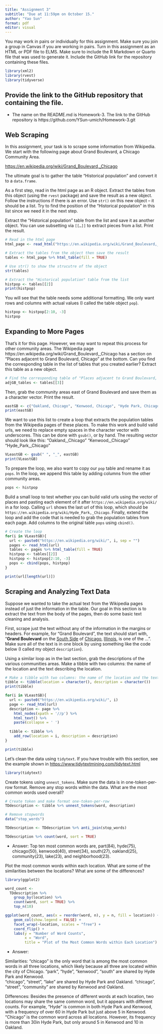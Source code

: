 ```yaml
---
title: "Assignment 3"
subtitle: "Due at 11:59pm on October 15."
author: "Yao Sun"
format: pdf
editor: visual
---
```


You may work in pairs or individually for this assignment. Make sure you join a group in Canvas if you are working in pairs. Turn in this assignment as an HTML or PDF file to ELMS. Make sure to include the R Markdown or Quarto file that was used to generate it. Include the GitHub link for the repository containing these files.

```r
library(xml2)
library(rvest)
library(tidyverse)
```

## Provide the link to the GitHub repository that containing the file.

-  The name on the README.md is Homework-3. The link to the GitHub repository is
https://github.com/YSun-umich/Homework-3.git

## Web Scraping

In this assignment, your task is to scrape some information from Wikipedia. We start with the following page about Grand Boulevard, a Chicago Community Area.

<https://en.wikipedia.org/wiki/Grand_Boulevard,_Chicago>

The ultimate goal is to gather the table "Historical population" and convert it to a `data.frame`.

As a first step, read in the html page as an R object. Extract the tables from this object (using the `rvest` package) and save the result as a new object. Follow the instructions if there is an error. Use `str()` on this new object -- it should be a list. Try to find the position of the "Historical population" in this list since we need it in the next step.

Extract the "Historical population" table from the list and save it as another object. You can use subsetting via `[[…]]` to extract pieces from a list. Print the result.

```r
# Read in the html page
html_page <- read_html("https://en.wikipedia.org/wiki/Grand_Boulevard,_Chicago")
```

```r
# Extract the tables from the object then save the result
tables <- html_page %>% html_table(fill = TRUE)
```

```r
# Use str() to show the strucutre of the object 
str(tables)
```

```r
# Extract the "Historical population" table from the list
histpop <- tables[[2]]
print(histpop)
```

You will see that the table needs some additional formatting. We only want rows and columns with actual values (I called the table object `pop`).

```r
histpop <- histpop[2:10, -3]
histpop
```

## Expanding to More Pages

That's it for this page. However, we may want to repeat this process for other community areas. The Wikipedia page https://en.wikipedia.org/wiki/Grand_Boulevard,_Chicago has a section on "Places adjacent to Grand Boulevard, Chicago" at the bottom. Can you find the corresponding table in the list of tables that you created earlier? Extract this table as a new object.

```r
# Find the corresponding table of "Places adjacent to Grand Boulevard, Chicago" in the original list
adjGB_tables <- tables[[3]]
```

Then, grab the community areas east of Grand Boulevard and save them as a character vector. Print the result.

```r
eastGB <- c("Oakland, Chicago", "Kenwood, Chicago", "Hyde Park, Chicago")
print(eastGB)
```

We want to use this list to create a loop that extracts the population tables from the Wikipedia pages of these places. To make this work and build valid urls, we need to replace empty spaces in the character vector with underscores. This can be done with `gsub()`, or by hand. The resulting vector should look like this: "Oakland,\_Chicago" "Kenwood,\_Chicago" "Hyde_Park,\_Chicago"

```r
VLeastGB <- gsub(" ", "_", eastGB)
print(VLeastGB)
```

To prepare the loop, we also want to copy our `pop` table and rename it as `pops`. In the loop, we append this table by adding columns from the other community areas.

```r
pops <- histpop
```

Build a small loop to test whether you can build valid urls using the vector of places and pasting each element of it after `https://en.wikipedia.org/wiki/` in a for loop. Calling `url` shows the last url of this loop, which should be `https://en.wikipedia.org/wiki/Hyde_Park,_Chicago`.
Finally, extend the loop and add the code that is needed to grab the population tables from each page. Add columns to the original table `pops` using `cbind()`.

```r
# Create the loop
for(i in VLeastGB){
  url <- paste0("https://en.wikipedia.org/wiki/", i, sep = "")
  pages <- read_html(url)
  tables <- pages %>% html_table(fill = TRUE)
  histpop <- tables[[2]]
  histpop <- histpop[2:10, -3]
  pops <- cbind(pops, histpop)
}

print(url[length(url)])
```

## Scraping and Analyzing Text Data

Suppose we wanted to take the actual text from the Wikipedia pages instead of just the information in the table. Our goal in this section is to extract the text from the body of the pages, then do some basic text cleaning and analysis.

First, scrape just the text without any of the information in the margins or headers. For example, for "Grand Boulevard", the text should start with, "**Grand Boulevard** on the [South Side](https://en.wikipedia.org/wiki/South_Side,_Chicago "South Side, Chicago") of [Chicago](https://en.wikipedia.org/wiki/Chicago "Chicago"), [Illinois](https://en.wikipedia.org/wiki/Illinois "Illinois"), is one of the ...". Make sure all of the text is in one block by using something like the code below (I called my object `description`).

Using a similar loop as in the last section, grab the descriptions of the various communities areas. Make a tibble with two columns: the name of the location and the text describing the location.

```r
# Make a tibble with two columns: the name of the location and the text describing the location
tibble <- tibble(location = character(), description = character())
print(tibble)
```

```r
for(i in VLeastGB){
  url <- paste0("https://en.wikipedia.org/wiki/", i)
  page <- read_html(url)
  description <- page %>% 
    html_nodes(xpath = '//p') %>%
    html_text() %>%
    paste(collapse = ' ')
    
  tibble <- tibble %>% 
    add_row(location = i, description = description)
}

print(tibble)
```

Let's clean the data using `tidytext`. If you have trouble with this section, see the example shown in <https://www.tidytextmining.com/tidytext.html>

```r
library(tidytext)
```

Create tokens using `unnest_tokens`. Make sure the data is in one-token-per-row format. Remove any stop words within the data. What are the most common words used overall?

```r
# Create token and make format one-token-per-row
TDdescription <- tibble %>% unnest_tokens(word, description)
```

```r
# Remove stopwords
data("stop_words")
```

```r
TDdescription <- TDdescription %>% anti_join(stop_words)

TDdescription %>% count(word, sort = TRUE)
```

-  Answer: Top ten most common words are, part(84), hyde(75), chicago(50), kenwood(40), street(34), south(27), oakland(25), community(23), lake(23), and neighborhood(23). 

Plot the most common words within each location. What are some of the similarities between the locations? What are some of the differences?

```r
library(ggplot2)

word_count <- 
  TDdescription %>%
    group_by(location) %>%
    count(word, sort = TRUE) %>% 
    top_n(10)
```

```r
ggplot(word_count, aes(x = reorder(word, n), y = n, fill = location)) + 
    geom_col(show.legend = FALSE) +
    facet_wrap(~location, scales = "free") +
    coord_flip() +
    labs(y = "Number of Word Counts",
         x = "Word",
         title = "Plot of the Most Common Words within Each Location")
```

-  Answer: 

Similarities: 
"chicago" is the only word that is among the most common words in all three locations, which likely because all three are located within the city of Chicago.
"park", "hyde", "kenwood", "south" are shared by Hyde Park and Kenwood.  
"chicago", "street", "lake" are shared by Hyde Park and Oakland. 
"chicago", "street", "community" are shared by Kenwood and Oakland. 

Differences: 
Besides the presence of different words at each location, two locations may share the same common word, but it appears with different counts. 
For example, "Hyde" is common in both Hyde Park and Kenwood, with a frequency of over 60 in Hyde Park but just above 5 in Kenwood. 
"Chicago" is the common word across all locations. However, its frequency is more than 30in Hyde Park, but only around 5 in Kenwood and 10 in Oakland.
